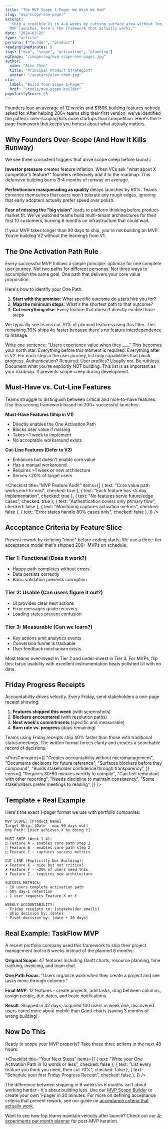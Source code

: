```yaml
---
title: "The MVP Scope 1-Pager We Wish We Had"
slug: "mvp-scope-one-pager"
excerpt:
  "Ship a credible V1 in 4–6 weeks by cutting surface area without losing the point. Based on 200+
  MVP launches, here's the framework that actually works."
date: "2024-03-25"
type: "article"
persona: ["founder", "product"]
readingTimeMinutes: 9
tags: ["mvp", "scope", "activation", "planning"]
ogImage: "/images/og/mvp-scope-one-pager.jpg"
author:
  name: "Alex Chen"
  title: "Principal Product Strategist"
  avatar: "/avatars/alex-chen.jpg"
cta:
  label: "Build Your Scope 1-Pager"
  href: "/tools/mvp-scope-builder"
popularityScore: 95
---
```


Founders lose an average of 12 weeks and $180K building features nobody asked for. After helping
200+ teams ship their first version, we've identified the pattern: over-scoping kills more startups
than competition. Here's the 1-page framework that keeps you honest about what actually matters.

## Why Founders Over-Scope (And How It Kills Runway)

We see three consistent triggers that drive scope creep before launch:

**Investor pressure** creates feature inflation. When VCs ask "what about X competitor's feature?"
founders reflexively add it to the roadmap. This defensive building burns 3-4 months of runway on
average.

**Perfectionism masquerading as quality** delays launches by 60%. Teams convince themselves that
users won't tolerate any rough edges, ignoring that early adopters actually prefer speed over
polish.

**Fear of missing the "big vision"** leads to platform thinking before product-market fit. We've
watched teams build multi-tenant architectures for their first 10 customers, burning 6 months on
infrastructure that could wait.

<Callout type="warning" title="The 90-Day Rule">
  If your MVP takes longer than 90 days to ship, you're not building an MVP. You're building V2
  without the learnings from V1.
</Callout>

## The One Activation Path Rule

Every successful MVP follows a simple principle: optimize for one complete user journey. Not two
paths for different personas. Not three ways to accomplish the same goal. One path that delivers
your core value proposition.

Here's how to identify your One Path:

1. **Start with the promise**: What specific outcome do users hire you for?
2. **Map the minimum steps**: What's the shortest path to that outcome?
3. **Cut everything else**: Every feature that doesn't directly enable those steps

We typically see teams cut 70% of planned features using this filter. The remaining 30% ships 4x
faster because there's no feature interdependence to manage.

<Step number={1} title="Define Your Activation Moment">
  Write one sentence: "Users experience value when they ___." This becomes your north star.
  Everything before this moment is required. Everything after is V2.
</Step>

<Step number={2} title="List Required Capabilities">
  For each step in the user journey, list only capabilities that block progress. Authentication?
  Required. User profiles? Usually not. Be ruthless.
</Step>

<Step number={3} title="Set Feature Fences">
  Document what you're explicitly NOT building. This list is as important as your roadmap. It
  prevents scope creep during development.
</Step>

## Must-Have vs. Cut-Line Features

Teams struggle to distinguish between critical and nice-to-have features. Use this scoring framework
based on 200+ successful launches:

**Must-Have Features (Ship in V1)**

- Directly enables the One Activation Path
- Blocks user value if missing
- Takes &lt;1 week to implement
- No acceptable workaround exists

**Cut-Line Features (Defer to V2)**

- Enhances but doesn't enable core value
- Has a manual workaround
- Requires &gt;1 week or new architecture
- Serves &lt;20% of target users

<Checklist
  title="MVP Feature Audit"
  items={[
    { text: "Core value path works end-to-end", checked: true },
    { text: "Each feature has <5 day implementation", checked: true },
    { text: "No features serve future/edge cases", checked: true },
    { text: "Authentication covers only primary flow", checked: false },
    { text: "Monitoring captures activation metrics", checked: false },
    { text: "Error states handle 80% cases only", checked: false },
  ]}
/>

## Acceptance Criteria by Feature Slice

Prevent rework by defining "done" before coding starts. We use a three-tier acceptance model that's
shipped 200+ MVPs on schedule:

### Tier 1: Functional (Does it work?)

- Happy path completes without errors
- Data persists correctly
- Basic validation prevents corruption

### Tier 2: Usable (Can users figure it out?)

- UI provides clear next actions
- Error messages guide recovery
- Loading states prevent confusion

### Tier 3: Measurable (Can we learn?)

- Key actions emit analytics events
- Conversion funnel is trackable
- User feedback mechanism exists

Most teams over-invest in Tier 2 and under-invest in Tier 3. For MVPs, flip this: basic usability
with excellent instrumentation beats polished UI with no data.

## Friday Progress Receipts

Accountability drives velocity. Every Friday, send stakeholders a one-page receipt showing:

1. **Features shipped this week** (with screenshots)
2. **Blockers encountered** (with resolution paths)
3. **Next week's commitments** (specific and measurable)
4. **Burn rate vs. progress** (days remaining)

Teams using Friday receipts ship 40% faster than those with traditional status meetings. The written
format forces clarity and creates a searchable record of decisions.

<ProsCons
  pros={[
    "Creates accountability without micromanagement",
    "Documents decisions for future reference",
    "Surfaces blockers before they compound",
    "Builds stakeholder confidence through transparency",
  ]}
  cons={[
    "Requires 30-60 minutes weekly to compile",
    "Can feel redundant with other reporting",
    "Needs discipline to maintain consistency",
    "Some stakeholders prefer meetings to reading",
  ]}
/>

## Template + Real Example

Here's the exact 1-pager format we use with portfolio companies:

```
MVP SCOPE: [Product Name]
Target Ship: [Date - max 90 days out]
One Path: [User achieves X by doing Y]

MUST SHIP (Week 1-4):
□ Feature A - enables core path step 1
□ Feature B - enables core path step 2
□ Feature C - captures success metrics

CUT LINE (Explicitly Not Building):
✗ Feature X - nice but not critical
✗ Feature Y - <20% of users need this
✗ Feature Z - requires new architecture

SUCCESS METRICS:
- 10 users complete activation path
- 50% day-1 retention
- 1 user requests Feature X or Y

WEEKLY ACCOUNTABILITY:
- Friday receipts to: [stakeholder emails]
- Ship decision by: [date]
- Pivot decision by: [date + 30 days]
```

## Real Example: TaskFlow MVP

A recent portfolio company used this framework to ship their project management tool in 6 weeks
instead of the planned 6 months:

**Original Scope**: 47 features including Gantt charts, resource planning, time tracking, invoicing,
and team chat.

**One Path Focus**: "Users organize work when they create a project and see tasks move through
columns."

**Final MVP**: 12 features - create projects, add tasks, drag between columns, assign people, due
dates, and basic notifications.

**Result**: Shipped in 42 days, acquired 100 users in week one, discovered users cared more about
mobile than Gantt charts (saving 3 months of wrong building).

## Now Do This

Ready to scope your MVP properly? Take these three actions in the next 48 hours:

<Checklist
  title="Your Next Steps"
  items={[
    { text: "Write your One Activation Path in 10 words or less", checked: false },
    { text: "List every feature you think you need, then cut 70%", checked: false },
    { text: "Schedule your first Friday Progress Receipt", checked: false },
  ]}
/>

The difference between shipping in 6 weeks vs 6 months isn't about working harder - it's about
building less. Use our [MVP Scope Builder](/tools/mvp-scope-builder) to create your own 1-pager in
20 minutes. For more on defining acceptance criteria that prevent rework, see our guide on
[acceptance criteria that actually work](/insights/articles/acceptance-criteria-prevent-rework).

Want to see how top teams maintain velocity after launch? Check out our
[4-experiments per month planner](/insights/playbooks/four-experiments-per-month) for post-MVP
iteration.

<DownloadCTA
  title="MVP Scope Builder Template"
  description="Our battle-tested 1-page template that's helped 200+ teams ship faster"
  fileUrl="/tools/mvp-scope-builder"
  fileSize="One interactive page"
/>

